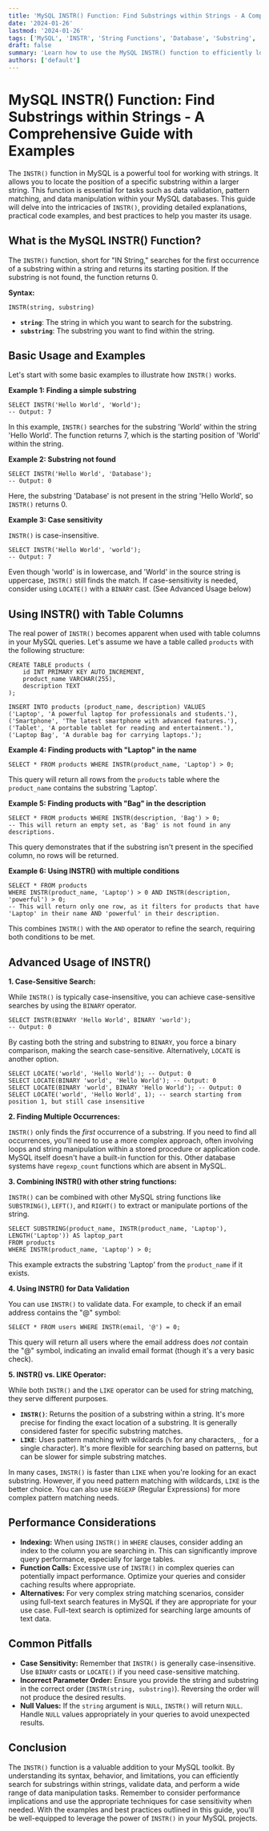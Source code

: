 ```yaml
---
title: 'MySQL INSTR() Function: Find Substrings within Strings - A Comprehensive Guide with Examples'
date: '2024-01-26'
lastmod: '2024-01-26'
tags: ['MySQL', 'INSTR', 'String Functions', 'Database', 'Substring', 'SQL', 'Tutorial', 'Example']
draft: false
summary: 'Learn how to use the MySQL INSTR() function to efficiently locate substrings within strings. This comprehensive guide provides detailed explanations, practical code examples, and best practices for using INSTR() in your SQL queries.'
authors: ['default']
---
```


# MySQL INSTR() Function: Find Substrings within Strings - A Comprehensive Guide with Examples

The `INSTR()` function in MySQL is a powerful tool for working with strings. It allows you to locate the position of a specific substring within a larger string. This function is essential for tasks such as data validation, pattern matching, and data manipulation within your MySQL databases. This guide will delve into the intricacies of `INSTR()`, providing detailed explanations, practical code examples, and best practices to help you master its usage.

## What is the MySQL INSTR() Function?

The `INSTR()` function, short for "IN String," searches for the first occurrence of a substring within a string and returns its starting position. If the substring is not found, the function returns 0.

**Syntax:**

```plaintext
INSTR(string, substring)
```

- **`string`**: The string in which you want to search for the substring.
- **`substring`**: The substring you want to find within the string.

## Basic Usage and Examples

Let's start with some basic examples to illustrate how `INSTR()` works.

**Example 1: Finding a simple substring**

```plaintext
SELECT INSTR('Hello World', 'World');
-- Output: 7
```

In this example, `INSTR()` searches for the substring 'World' within the string 'Hello World'. The function returns 7, which is the starting position of 'World' within the string.

**Example 2: Substring not found**

```plaintext
SELECT INSTR('Hello World', 'Database');
-- Output: 0
```

Here, the substring 'Database' is not present in the string 'Hello World', so `INSTR()` returns 0.

**Example 3: Case sensitivity**

`INSTR()` is case-insensitive.

```plaintext
SELECT INSTR('Hello World', 'world');
-- Output: 7
```

Even though 'world' is in lowercase, and 'World' in the source string is uppercase, `INSTR()` still finds the match. If case-sensitivity is needed, consider using `LOCATE()` with a `BINARY` cast. (See Advanced Usage below)

## Using INSTR() with Table Columns

The real power of `INSTR()` becomes apparent when used with table columns in your MySQL queries. Let's assume we have a table called `products` with the following structure:

```plaintext
CREATE TABLE products (
    id INT PRIMARY KEY AUTO_INCREMENT,
    product_name VARCHAR(255),
    description TEXT
);

INSERT INTO products (product_name, description) VALUES
('Laptop', 'A powerful laptop for professionals and students.'),
('Smartphone', 'The latest smartphone with advanced features.'),
('Tablet', 'A portable tablet for reading and entertainment.'),
('Laptop Bag', 'A durable bag for carrying laptops.');
```

**Example 4: Finding products with "Laptop" in the name**

```plaintext
SELECT * FROM products WHERE INSTR(product_name, 'Laptop') > 0;
```

This query will return all rows from the `products` table where the `product_name` contains the substring 'Laptop'.

**Example 5: Finding products with "Bag" in the description**

```plaintext
SELECT * FROM products WHERE INSTR(description, 'Bag') > 0;
-- This will return an empty set, as 'Bag' is not found in any descriptions.
```

This query demonstrates that if the substring isn't present in the specified column, no rows will be returned.

**Example 6: Using INSTR() with multiple conditions**

```plaintext
SELECT * FROM products
WHERE INSTR(product_name, 'Laptop') > 0 AND INSTR(description, 'powerful') > 0;
-- This will return only one row, as it filters for products that have 'Laptop' in their name AND 'powerful' in their description.
```

This combines `INSTR()` with the `AND` operator to refine the search, requiring both conditions to be met.

## Advanced Usage of INSTR()

**1. Case-Sensitive Search:**

While `INSTR()` is typically case-insensitive, you can achieve case-sensitive searches by using the `BINARY` operator.

```plaintext
SELECT INSTR(BINARY 'Hello World', BINARY 'world');
-- Output: 0
```

By casting both the string and substring to `BINARY`, you force a binary comparison, making the search case-sensitive. Alternatively, `LOCATE` is another option.

```plaintext
SELECT LOCATE('world', 'Hello World'); -- Output: 0
SELECT LOCATE(BINARY 'world', 'Hello World'); -- Output: 0
SELECT LOCATE(BINARY 'world', BINARY 'Hello World'); -- Output: 0
SELECT LOCATE('world', 'Hello World', 1); -- search starting from position 1, but still case insensitive
```

**2. Finding Multiple Occurrences:**

`INSTR()` only finds the _first_ occurrence of a substring. If you need to find all occurrences, you'll need to use a more complex approach, often involving loops and string manipulation within a stored procedure or application code. MySQL itself doesn't have a built-in function for this. Other database systems have `regexp_count` functions which are absent in MySQL.

**3. Combining INSTR() with other string functions:**

`INSTR()` can be combined with other MySQL string functions like `SUBSTRING()`, `LEFT()`, and `RIGHT()` to extract or manipulate portions of the string.

```plaintext
SELECT SUBSTRING(product_name, INSTR(product_name, 'Laptop'), LENGTH('Laptop')) AS laptop_part
FROM products
WHERE INSTR(product_name, 'Laptop') > 0;
```

This example extracts the substring 'Laptop' from the `product_name` if it exists.

**4. Using INSTR() for Data Validation**

You can use `INSTR()` to validate data. For example, to check if an email address contains the "@" symbol:

```plaintext
SELECT * FROM users WHERE INSTR(email, '@') = 0;
```

This query will return all users where the email address does _not_ contain the "@" symbol, indicating an invalid email format (though it's a very basic check).

**5. INSTR() vs. LIKE Operator:**

While both `INSTR()` and the `LIKE` operator can be used for string matching, they serve different purposes.

- **`INSTR()`**: Returns the position of a substring within a string. It's more precise for finding the exact location of a substring. It is generally considered faster for specific substring matches.
- **`LIKE`**: Uses pattern matching with wildcards (`%` for any characters, `_` for a single character). It's more flexible for searching based on patterns, but can be slower for simple substring matches.

In many cases, `INSTR()` is faster than `LIKE` when you're looking for an exact substring. However, if you need pattern matching with wildcards, `LIKE` is the better choice. You can also use `REGEXP` (Regular Expressions) for more complex pattern matching needs.

## Performance Considerations

- **Indexing:** When using `INSTR()` in `WHERE` clauses, consider adding an index to the column you are searching in. This can significantly improve query performance, especially for large tables.
- **Function Calls:** Excessive use of `INSTR()` in complex queries can potentially impact performance. Optimize your queries and consider caching results where appropriate.
- **Alternatives:** For very complex string matching scenarios, consider using full-text search features in MySQL if they are appropriate for your use case. Full-text search is optimized for searching large amounts of text data.

## Common Pitfalls

- **Case Sensitivity:** Remember that `INSTR()` is generally case-insensitive. Use `BINARY` casts or `LOCATE()` if you need case-sensitive matching.
- **Incorrect Parameter Order:** Ensure you provide the string and substring in the correct order (`INSTR(string, substring)`). Reversing the order will not produce the desired results.
- **Null Values:** If the `string` argument is `NULL`, `INSTR()` will return `NULL`. Handle `NULL` values appropriately in your queries to avoid unexpected results.

## Conclusion

The `INSTR()` function is a valuable addition to your MySQL toolkit. By understanding its syntax, behavior, and limitations, you can efficiently search for substrings within strings, validate data, and perform a wide range of data manipulation tasks. Remember to consider performance implications and use the appropriate techniques for case sensitivity when needed. With the examples and best practices outlined in this guide, you'll be well-equipped to leverage the power of `INSTR()` in your MySQL projects.
